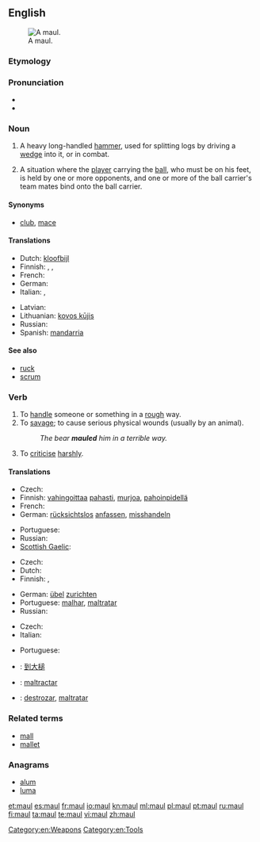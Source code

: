{{also|Maul}}
==English==
[[Image:Monster Maul.jpg|thumb|A maul.]]

===Etymology===
{{rfe}}

===Pronunciation===
* {{rhymes|ɔːl}}
* {{homophones|mall}}

===Noun===
{{en-noun}}

# A heavy long-handled [[hammer]], used for splitting logs by driving a [[wedge]] into it, or in combat.
# {{rugby}} A situation where the [[player]] carrying the [[ball]], who must be on his feet, is held by one or more opponents, and one or more of the ball carrier's team mates bind onto the ball carrier.

====Synonyms====
* {{sense|weapon}} [[club]], [[mace]]

====Translations====
{{trans-top|heavy, long-handled hammer}}
* Dutch: [[kloofbijl]] {{f}}
* Finnish: {{t+|fi|moukari}}, {{t+|fi|nuija}}, {{t+|fi|leka}}
* French: {{t+|fr|merlin|m}}
* German: {{t|de|Spalthammer|m}}
* Italian: {{t|it|maglio|m}}, {{t|it|mazza|f}}
{{trans-mid}}
* Latvian: {{t|lv|veseris|m}}
* Lithuanian: [[kovos kūjis]]
* Russian: {{t+|ru|кувалда|f|tr=kuválda}}
* Spanish: [[mandarria]] {{f}}
{{trans-bottom}}

====See also====
* [[ruck]]
* [[scrum]]

===Verb===
{{en-verb}}

# To [[handle]] someone or something in a [[rough]] way.
# To [[savage]]; to cause serious physical wounds (usually by an animal).
#: ''The bear '''mauled''' him in a terrible way.''
# {{figuratively}} To [[criticise]] [[harshly]].

====Translations====
{{trans-top|handle in a rough way}}
* Czech: {{t-|cs|hrubě}} {{t-|cs|zacházet}}
* Finnish: [[vahingoittaa]] [[paha|pahasti]], [[murjoa]], [[pahoinpidellä]]
* French: {{t+|fr|maltraiter}}
* German: [[rücksichtslos]] [[anfassen]], [[misshandeln]]
{{trans-mid}}
* Portuguese: {{t+|pt|maltratar}}
* Russian: {{t|ru|терзать|tr=terzát'|sc=Cyrl}}
* [[Scottish Gaelic]]: {{t-|gd|slac|xs=Scottish Gaelic}}
{{trans-bottom}}

{{trans-top|savage}}
* Czech: {{t-|cs|potrhat}}
* Dutch: {{t|nl|toetakelen}}
* Finnish: {{t+|fi|raadella}}, {{t+|fi|pahoinpidellä}}
{{trans-mid}}
* German: [[übel]] [[zurichten]]
* Portuguese: [[malhar]], [[maltratar]]
* Russian: {{t|ru|калечить|tr=kaléčit'|sc=Cyrl}}
{{trans-bottom}}

{{trans-top|to criticise rudely}}
* Czech: {{t-|cs|ztrhat}}
* Italian: {{t|it|strapazzare}}
{{trans-mid}}
* Portuguese: {{t+|pt|maltratar}}
{{trans-bottom}}

{{checktrans-top}}
* {{ttbc|zh}}: [[到大槌]]
{{trans-mid}}
* {{ttbc|ia}}: [[maltractar]]
* {{ttbc|es}}: [[destrozar]], [[maltratar]]
{{trans-bottom}}

===Related terms===
* [[mall]]
* [[mallet]]

===Anagrams===
* [[alum#English|alum]]
* [[luma#English|luma]]

[[Category:en:Weapons]]
[[Category:en:Tools]]

[[et:maul]]
[[es:maul]]
[[fr:maul]]
[[io:maul]]
[[kn:maul]]
[[ml:maul]]
[[pl:maul]]
[[pt:maul]]
[[ru:maul]]
[[fi:maul]]
[[ta:maul]]
[[te:maul]]
[[vi:maul]]
[[zh:maul]]